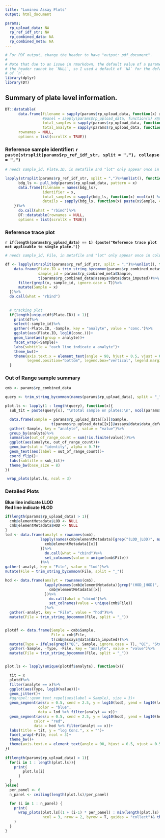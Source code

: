 ```yaml
---
title: "Luminex Assay Plots"
output: html_document

params:
  rp_upload_data: NA
  rp_ref_idf_str: NA
  rp_combined_data: NA
  rp_combined_meta: NA
---
```


```r
# For PDF output, change the header to have "output: pdf_document".
#
# Note that due to an issue in rmarkdown, the default value of a parameter in
# the header cannot be `NULL`, so I used a default of `NA` for the default value
# of `n`.
library(dplyr)
library(DT)
```


## Summary of plate level information.


```r
DT::datatable(
      data.frame(filename = sapply(params$rp_upload_data, function(x) x$File[1]) %>% unlist(),
                 #panel = sapply(params$rp_upload_data, function(x) x@metadata$panel)%>% unlist(),
                 total_samples = sapply(params$rp_upload_data, function(x) ncol(x)) %>% unlist(),
                 total_analyte = sapply(params$rp_upload_data, function(x) nrow(x)) %>% unlist()),
      rownames = NULL,
      options = list(scrollX = TRUE))
```
 
### Reference sample identifier: `r paste(strsplit(params$rp_ref_idf_str, split = ","), collapse = ",")`

```r
# needs sample_id, Plate.ID, in metafile and "lot" only appear once in column names

lapply(strsplit(params$rp_ref_idf_str, split = ",")%>%unlist(), function(x){
      bdg_ls <- pull_bdg(params$rp_upload_data, pattern = x)
      data.frame(filename = names(bdg_ls),
                 identifier = x,
                 total_samples = sapply(bdg_ls, function(x) ncol(x)) %>% unlist(),
                 details = sapply(bdg_ls, function(x) paste(x$Sample, collapse = ",")) %>% unlist())
    })%>%
      do.call(what = "rbind")%>%
      DT::datatable(rownames = NULL,
      options = list(scrollX = TRUE))

```

### Reference trace plot

**`r if(length(params$rp_upload_data) == 1) {paste("Reference trace plot not applicable to single plate.")}`**    


```r
# needs sample_id, File, in metafile and "lot" only appear once in column names

df <- lapply(strsplit(params$rp_ref_idf_str, split = ",")%>%unlist(), function(x){
    data.frame(Plate.ID = trim_string_bycommon(params$rp_combined_meta$File, split = "_"),
               sample_id = params$rp_combined_meta$Sample,
               t(params$rp_combined_data@assays@data$data_imputed))%>%
      filter(grepl(x, sample_id, ignore.case = T))%>%
      mutate(Sample = x)
  })%>%
  do.call(what = "rbind")
  
  
  # tracking plot
  if(length(unique(df$Plate.ID)) > 1){
    print(df%>%
    select(-sample_id)%>%
    gather(-Plate.ID, -Sample, key = "analyte", value = "conc.")%>%
    ggplot(aes(Plate.ID, log10(conc.)))+
    geom_line(aes(group = analyte))+
    facet_wrap(~Sample)+ 
    labs(subtitle = "each line indicate a analyte")+
    theme_bw()+
    theme(axis.text.x = element_text(angle = 90, hjust = 0.5, vjust = 0.5),
          legend.position="bottom", legend.box="vertical", legend.margin=margin()))
  }
```

### Out of Range sample summary 

```r
cmb <- params$rp_combined_data

query <- trim_string_bycommon(names(params$rp_upload_data), split = "_")

plot.ls <- lapply(1 : length(query), function(x){
  sub_tit = paste(query[x], "\ntotal sample on plates:\n", ncol(params$rp_upload_data[[x]]))

  data.frame(Sample = params$rp_upload_data[[x]]$Sample,
                     t(params$rp_upload_data[[x]]@assays@data$data_default))%>%
  gather(-Sample, key = "analyte", value = "value")%>%
  group_by(analyte)%>%
  summarise(out_of_range_count = sum(!is.finite(value)))%>%
  ggplot(aes(analyte, out_of_range_count))+
  geom_bar(stat = "identity", alpha = 0.7)+
  geom_text(aes(label = out_of_range_count))+
  coord_flip()+
  labs(subtitle = sub_tit)+
  theme_bw(base_size = 8)
})

 wrap_plots(plot.ls, ncol = 3)
```

### Detailed Plots

**Blue line indicate LLOD**       
**Red line indicate HLOD**     


```r

if(length(params$rp_upload_data) > 1){
  cmb@elementMetadata$LOD <- NULL
  cmb@elementMetadata$HOD <- NULL
}
lod <- data.frame(analyt = rownames(cmb),
                lapply(names(cmb@elementMetadata)[grep("(LOD_|LOD)", names(cmb@elementMetadata))], function(x){
                  cmb@elementMetadata[[x]]
                })%>%
                  do.call(what = "cbind")%>%
                  set_colnames(value = unique(cmb$File))
                )%>%
gather(-analyt, key = "File", value = "lod")%>%
mutate(File = trim_string_bycommon(File, split = "_"))

hod <- data.frame(analyt = rownames(cmb),
                  lapply(names(cmb@elementMetadata)[grep("(HOD_|HOD)", names(cmb@elementMetadata))], function(x){
                    cmb@elementMetadata[[x]]
                  })%>%
                    do.call(what = "cbind")%>%
                    set_colnames(value = unique(cmb$File))
                  )%>%
  gather(-analyt, key = "File", value = "hod")%>%
  mutate(File = trim_string_bycommon(File, split = "_"))


plotdf <- data.frame(Sample = cmb$Sample,
                     File = cmb$File,
                     t(cmb@assays@data$data_imputed))%>%
  mutate(Type = ifelse(grepl("QC", Sample, ignore.case = T), "QC", "StudySample"))%>%
  gather(-Sample, -Type, -File, key = "analyte", value = "value")%>%
  mutate(File = trim_string_bycommon(File, split = "_"))


plot.ls <- lapply(unique(plotdf$analyte), function(x){

  tit = x
  plotdf%>%
  filter(analyte == x)%>%
  ggplot(aes(Type, log10(value)))+
  geom_jitter()+
  #ggrepel::geom_text_repel(aes(label = Sample), size = 3)+
  geom_segment(aes(x = 0.5, xend = 2.5, y = log10(lod), yend = log10(lod)),
               color = "blue",
               data = lod %>% filter(analyt == x))+
  geom_segment(aes(x = 0.5, xend = 2.5, y = log10(hod), yend = log10(hod)),
             color = "red",
             data = hod %>% filter(analyt == x))+
  labs(title = tit, y = "log Conc.", x = "")+
  facet_wrap(~File, ncol = 3)+
  theme_bw()+
  theme(axis.text.x = element_text(angle = 90, hjust = 0.5, vjust = 0.5, size = 8))
})
  
if(length(params$rp_upload_data) > 1){
  for(i in 1 : length(plot.ls)){
    print(
        plot.ls[i]
      )
  }
}else{
  per_panel <- 6
  n_panel <- ceiling(length(plot.ls)/per_panel)

  for (i in 1 : n_panel) {
    print(
      wrap_plots(plot.ls[(1 + (i-1) * per_panel) : min(length(plot.ls), (per_panel + (i-1) * per_panel))],
                 ncol = 3, nrow = 2, byrow = T, guides = "collect")& theme(legend.position = 'bottom')
    )
  }
}

```

